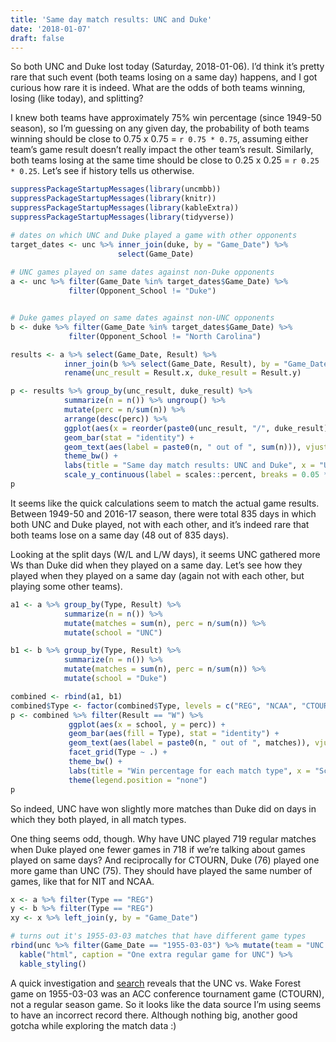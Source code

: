 ```yaml
---
title: 'Same day match results: UNC and Duke'
date: '2018-01-07'
draft: false
---
```


So both UNC and Duke lost today (Saturday, 2018-01-06). I'd think it's pretty rare that such event (both teams losing on a same day) happens, and I got curious how rare it is indeed. What are the odds of both teams winning, losing (like today), and splitting?

I knew both teams have approximately 75% win percentage (since 1949-50 season), so I'm guessing on any given day, the probability of both teams winning should be close to 0.75 x 0.75 = `r 0.75 * 0.75`, assuming either team's game result doesn't really impact the other team's result. Similarly, both teams losing at the same time should be close to 0.25 x 0.25 = `r 0.25 * 0.25`. Let's see if history tells us otherwise. 

```r
suppressPackageStartupMessages(library(uncmbb))
suppressPackageStartupMessages(library(knitr))
suppressPackageStartupMessages(library(kableExtra))
suppressPackageStartupMessages(library(tidyverse))

# dates on which UNC and Duke played a game with other opponents
target_dates <- unc %>% inner_join(duke, by = "Game_Date") %>%
                        select(Game_Date)
                        
# UNC games played on same dates against non-Duke opponents
a <- unc %>% filter(Game_Date %in% target_dates$Game_Date) %>%
             filter(Opponent_School != "Duke")


# Duke games played on same dates against non-UNC opponents
b <- duke %>% filter(Game_Date %in% target_dates$Game_Date) %>%
             filter(Opponent_School != "North Carolina")


```


```r
results <- a %>% select(Game_Date, Result) %>%
            inner_join(b %>% select(Game_Date, Result), by = "Game_Date") %>%
            rename(unc_result = Result.x, duke_result = Result.y)

p <- results %>% group_by(unc_result, duke_result) %>%
            summarize(n = n()) %>% ungroup() %>%
            mutate(perc = n/sum(n)) %>%
            arrange(desc(perc)) %>%
            ggplot(aes(x = reorder(paste0(unc_result, "/", duke_result), -perc), y = perc)) + 
            geom_bar(stat = "identity") +
            geom_text(aes(label = paste0(n, " out of ", sum(n))), vjust = -0.1) +
            theme_bw() +
            labs(title = "Same day match results: UNC and Duke", x = "UNC/Duke Results", y = "%") +
            scale_y_continuous(label = scales::percent, breaks = 0.05 * c(0:20))
p
```

It seems like the quick calculations seem to match the actual game results. Between 1949-50 and 2016-17 season, there were total 835 days in which both UNC and Duke played, not with each other, and it's indeed rare that both teams lose on a same day (48 out of 835 days).

Looking at the split days (W/L and L/W days), it seems UNC gathered more Ws than Duke did when they played on a same day. Let's see how they played when they played on a same day (again not with each other, but playing some other teams).

```r
a1 <- a %>% group_by(Type, Result) %>%
            summarize(n = n()) %>%
            mutate(matches = sum(n), perc = n/sum(n)) %>%
            mutate(school = "UNC")

b1 <- b %>% group_by(Type, Result) %>%
            summarize(n = n()) %>%
            mutate(matches = sum(n), perc = n/sum(n)) %>%
            mutate(school = "Duke")

combined <- rbind(a1, b1)
combined$Type <- factor(combined$Type, levels = c("REG", "NCAA", "CTOURN", "NIT"))
p <- combined %>% filter(Result == "W") %>%
             ggplot(aes(x = school, y = perc)) +
             geom_bar(aes(fill = Type), stat = "identity") +
             geom_text(aes(label = paste0(n, " out of ", matches)), vjust = 1.1) +
             facet_grid(Type ~ .) +
             theme_bw() +
             labs(title = "Win percentage for each match type", x = "School", y = "Win %") +
             theme(legend.position = "none")
p

```

So indeed, UNC have won slightly more matches than Duke did on days in which they both played, in all match types. 

One thing seems odd, though. Why have UNC played 719 regular matches when Duke played one fewer games in 718 if we're talking about games played on same days? And reciprocally for CTOURN, Duke (76) played one more game than UNC (75). They should have played the same number of games, like that for NIT and NCAA. 

```r

x <- a %>% filter(Type == "REG")
y <- b %>% filter(Type == "REG")
xy <- x %>% left_join(y, by = "Game_Date") 

# turns out it's 1955-03-03 matches that have different game types
rbind(unc %>% filter(Game_Date == "1955-03-03") %>% mutate(team = "UNC's Record"), duke %>% filter(Game_Date == "1955-03-03") %>% mutate(team = "Duke's Record")) %>%
  kable("html", caption = "One extra regular game for UNC") %>%
  kable_styling()

```

A quick investigation and [search](https://en.wikipedia.org/wiki/1955_ACC_Men%27s_Basketball_Tournament) reveals that the UNC vs. Wake Forest game on 1955-03-03 was an ACC conference tournament game (CTOURN), not a regular season game. So it looks like the data source I'm using seems to have an incorrect record there. Although nothing big, another good gotcha while exploring the match data :)





